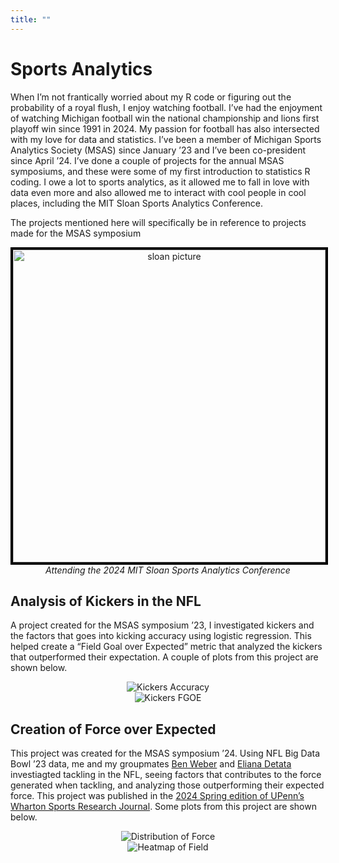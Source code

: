 ```yaml
---
title: ""
---
```


# Sports Analytics

When I'm not frantically worried about my R code or figuring out the probability of a royal flush, I enjoy watching football. I've had the enjoyment of watching Michigan football win the national championship and lions first playoff win since 1991 in 2024. My passion for football has also intersected with my love for data and statistics. I've been a member of Michigan Sports Analytics Society (MSAS) since January '23 and I've been co-president since April '24. I've done a couple of projects for the annual MSAS symposiums, and these were some of my first introduction to statistics R coding. I owe a lot to sports analytics, as it allowed me to fall in love with data even more and also allowed me to interact with cool people in cool places, including the MIT Sloan Sports Analytics Conference.

The projects mentioned here will specifically be in reference to projects made for the MSAS symposium

<div style="text-align: center;">
  <img src="images/sloan-image.jpg" alt="sloan picture" width="500" style="border: 4px solid black;"/>
  <br/>
  <em>Attending the 2024 MIT Sloan Sports Analytics Conference</em>
</div>

## Analysis of Kickers in the NFL

A project created for the MSAS symposium '23, I investigated kickers and the factors that goes into kicking accuracy using logistic regression. This helped create a "Field Goal over Expected" metric that analyzed the kickers that outperformed their expectation. A couple of plots from this project are shown below. 

<div style="text-align: center;">
  <img src="images/distance-success.png" alt="Kickers Accuracy"/>
  <br/>
  <img src="images/kicker_oe.png" alt="Kickers FGOE"/>
</div>

## Creation of Force over Expected

This project was created for the MSAS symposium '24. Using NFL Big Data Bowl '23 data, me and my groupmates [Ben Weber](https://www.linkedin.com/in/benweber5700/) and [Eliana Detata](https://www.linkedin.com/in/eliana-detata-38867524a/) investiagted tackling in the NFL, seeing factors that contributes to the force generated when tackling, and analyzing those outperforming their expected force. This project was published in the [2024 Spring edition of UPenn's Wharton Sports Research Journal](https://wsb.wharton.upenn.edu/wharton-sports-analytics-journal-2/2024-spring-edition/#Yoo). Some plots from this project are shown below. 

<div style="text-align: center;">
  <img src="images/distribution.png" alt="Distribution of Force"/>
  <br/>
  <img src="images/field_heatmap.png" alt="Heatmap of Field"/>
</div>
